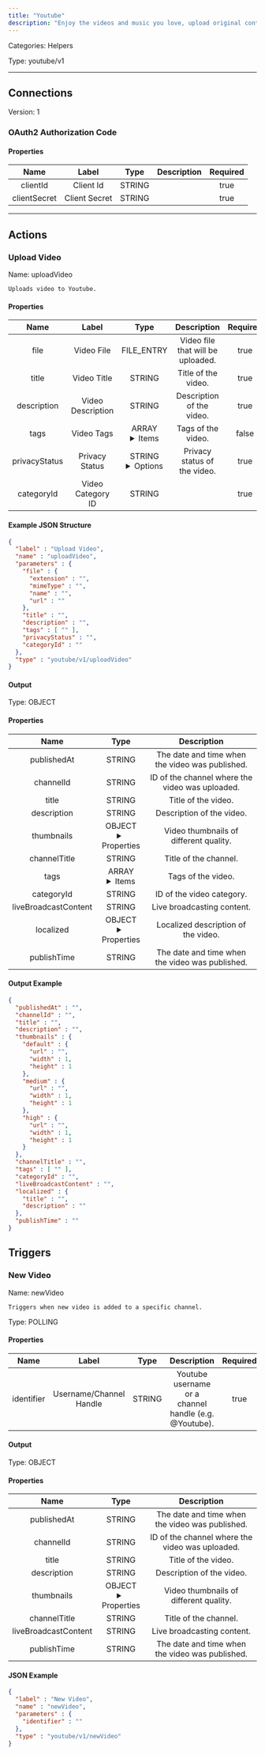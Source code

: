 ```yaml
---
title: "Youtube"
description: "Enjoy the videos and music you love, upload original content, and share it all with friends, family, and the world on YouTube."
---
```



Categories: Helpers


Type: youtube/v1

<hr />



## Connections

Version: 1


### OAuth2 Authorization Code

#### Properties

|      Name       |      Label     |     Type     |     Description     | Required |
|:---------------:|:--------------:|:------------:|:-------------------:|:--------:|
| clientId | Client Id | STRING |  | true |
| clientSecret | Client Secret | STRING |  | true |





<hr />


## Actions


### Upload Video
Name: uploadVideo

`Uploads video to Youtube.`

#### Properties

|      Name       |      Label     |     Type     |     Description     | Required |
|:---------------:|:--------------:|:------------:|:-------------------:|:--------:|
| file | Video File | FILE_ENTRY | Video file that will be uploaded. | true |
| title | Video Title | STRING | Title of the video. | true |
| description | Video Description | STRING | Description of the video. | true |
| tags | Video Tags | ARRAY <details> <summary> Items </summary> [STRING\($tag)] </details> | Tags of the video. | false |
| privacyStatus | Privacy Status | STRING <details> <summary> Options </summary> private, public, unlisted </details> | Privacy status of the video. | true |
| categoryId | Video Category ID | STRING |  | true |

#### Example JSON Structure
```json
{
  "label" : "Upload Video",
  "name" : "uploadVideo",
  "parameters" : {
    "file" : {
      "extension" : "",
      "mimeType" : "",
      "name" : "",
      "url" : ""
    },
    "title" : "",
    "description" : "",
    "tags" : [ "" ],
    "privacyStatus" : "",
    "categoryId" : ""
  },
  "type" : "youtube/v1/uploadVideo"
}
```

#### Output



Type: OBJECT


#### Properties

|     Name     |     Type     |     Description     |
|:------------:|:------------:|:-------------------:|
| publishedAt | STRING | The date and time when the video was published. |
| channelId | STRING | ID of the channel where the video was uploaded. |
| title | STRING | Title of the video. |
| description | STRING | Description of the video. |
| thumbnails | OBJECT <details> <summary> Properties </summary> &#123;&#123;STRING\(url), INTEGER\(width), INTEGER\(height)&#125;\(default), &#123;STRING\(url), INTEGER\(width), INTEGER\(height)&#125;\(medium), &#123;STRING\(url), INTEGER\(width), INTEGER\(height)&#125;\(high)&#125; </details> | Video thumbnails of different quality. |
| channelTitle | STRING | Title of the channel. |
| tags | ARRAY <details> <summary> Items </summary> [STRING] </details> | Tags of the video. |
| categoryId | STRING | ID of the video category. |
| liveBroadcastContent | STRING | Live broadcasting content. |
| localized | OBJECT <details> <summary> Properties </summary> &#123;STRING\(title), STRING\(description)&#125; </details> | Localized description of the video. |
| publishTime | STRING | The date and time when the video was published. |




#### Output Example
```json
{
  "publishedAt" : "",
  "channelId" : "",
  "title" : "",
  "description" : "",
  "thumbnails" : {
    "default" : {
      "url" : "",
      "width" : 1,
      "height" : 1
    },
    "medium" : {
      "url" : "",
      "width" : 1,
      "height" : 1
    },
    "high" : {
      "url" : "",
      "width" : 1,
      "height" : 1
    }
  },
  "channelTitle" : "",
  "tags" : [ "" ],
  "categoryId" : "",
  "liveBroadcastContent" : "",
  "localized" : {
    "title" : "",
    "description" : ""
  },
  "publishTime" : ""
}
```



## Triggers


### New Video
Name: newVideo

`Triggers when new video is added to a specific channel.`

Type: POLLING

#### Properties

|      Name       |      Label     |     Type     |     Description     | Required |
|:---------------:|:--------------:|:------------:|:-------------------:|:--------:|
| identifier | Username/Channel Handle | STRING | Youtube username or a channel handle (e.g. @Youtube). | true |


#### Output



Type: OBJECT


#### Properties

|     Name     |     Type     |     Description     |
|:------------:|:------------:|:-------------------:|
| publishedAt | STRING | The date and time when the video was published. |
| channelId | STRING | ID of the channel where the video was uploaded. |
| title | STRING | Title of the video. |
| description | STRING | Description of the video. |
| thumbnails | OBJECT <details> <summary> Properties </summary> &#123;&#123;STRING\(url), INTEGER\(width), INTEGER\(height)&#125;\(default), &#123;STRING\(url), INTEGER\(width), INTEGER\(height)&#125;\(medium), &#123;STRING\(url), INTEGER\(width), INTEGER\(height)&#125;\(high)&#125; </details> | Video thumbnails of different quality. |
| channelTitle | STRING | Title of the channel. |
| liveBroadcastContent | STRING | Live broadcasting content. |
| publishTime | STRING | The date and time when the video was published. |




#### JSON Example
```json
{
  "label" : "New Video",
  "name" : "newVideo",
  "parameters" : {
    "identifier" : ""
  },
  "type" : "youtube/v1/newVideo"
}
```




